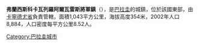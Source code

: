 {{Coord|24|9|S|54|40|W|display=title}}

'''弗蘭西斯科卡瓦列羅阿爾瓦雷斯將軍鎮'''（{{lang-es|General Francisco Caballero Álvarez}}），是[[巴拉圭|巴拉圭]]的城鎮，位於該國東部，由[[卡寧德尤省|卡寧德尤省]]負責管轄，面積1,043平方公里，海拔高度354米，2002年人口8,884，人口密度每平方公里8.52人。

{{Paraguay-geo-stub}}
[[Category:巴拉圭城市|Category:巴拉圭城市]]